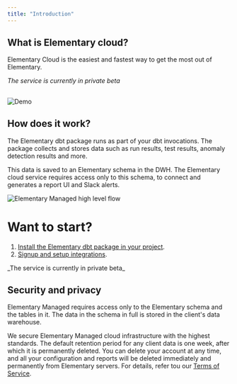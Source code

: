 ```yaml
---
title: "Introduction"
---
```


## What is Elementary cloud?

Elementary Cloud is the easiest and fastest way to get the most out of Elementary.

_The service is currently in private beta_

<Card title="Contact us for details" href="mailto:cloud@elementary-data.com?subject=Tell me about Elementary cloud!&body=I'm interested in learning more about the Elementary cloud private beta. Please send me further details."> 
</Card>

##

<Frame>
  <img
    src="https://raw.githubusercontent.com/elementary-data/elementary/master/static/report_ui.gif"
    alt="Demo"
  />
</Frame>


## How does it work?

The Elementary dbt package runs as part of your dbt invocations.
The package collects and stores data such as run results, test results, anomaly detection results and more.

This data is saved to an Elementary schema in the DWH.
The Elementary cloud service requires access only to this schema, to connect and generates a report UI and Slack alerts.

<img
src="/pics/elementary-managed.png"
alt="Elementary Managed high level flow"
/>


# Want to start?

1. [Install the Elementary dbt package in your project](/cloud/onboarding/quickstart-dbt-package). 
2. [Signup and setup integrations](/cloud/onboarding/signup). 

<Card title="Contact us for details" href="mailto:cloud@elementary-data.com?subject=Tell me about Elementary cloud!&body=I'm interested in learning more about the Elementary cloud private beta. Please send me further details.">
  _The service is currently in private beta_ 
</Card>

## Security and privacy

Elementary Managed requires access only to the Elementary schema and the tables in it.
The data in the schema in full is stored in the client's data warehouse.

We secure Elementary Managed cloud infrastructure with the highest standards.
The default retention period for any client data is one week, after which it is permanently deleted.
You can delete your account at any time, and all your configuration and reports will be deleted immediately and permanently from Elementary servers.
For details, refer tou our [Terms of Service](https://www.elementary-data.com/terms-of-service).
